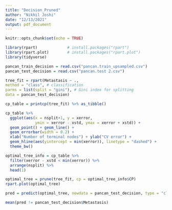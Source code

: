 ```yaml
---
title: "Decision_Pruned"
author: "Nikhil Joshi"
date: "12/13/2021"
output: pdf_document
---
```


```r
knitr::opts_chunk$set(echo = TRUE)
```

```r
library(rpart)             # install.packages("rpart")
library(rpart.plot)        # install.packages("rpart.plot")
library(tidyverse)
```

```r
pancan_train_decision = read.csv("pancan.train_upsampled.csv")
pancan_test_decision = read.csv("pancan.test 2.csv")
```

```r
tree_fit = rpart(Metastasis ~ .,
method = "class", # classification
parms = list(split = "gini"), # Gini index for splitting 
data = pancan_test_decision)
```

```r
cp_table = printcp(tree_fit) %>% as_tibble()
```

```r
cp_table %>%
  ggplot(aes(x = nsplit+1, y = xerror,
             ymin = xerror - xstd, ymax = xerror + xstd)) +
  geom_point() + geom_line() +
  geom_errorbar(width = 0.2) +
  xlab("Number of terminal nodes") + ylab("CV error") +
  geom_hline(aes(yintercept = min(xerror)), linetype = "dashed") +
  theme_bw()
```

```r
optimal_tree_info = cp_table %>%
  filter(xerror - xstd < min(xerror)) %>%
  arrange(nsplit) %>%
  head(1)

optimal_tree = prune(tree_fit, cp = optimal_tree_info$CP)
rpart.plot(optimal_tree)

pred = predict(optimal_tree, newdata = pancan_test_decision, type = "class")

mean(pred != pancan_test_decision$Metastasis)
```